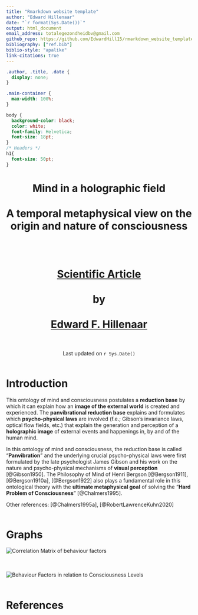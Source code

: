 ```yaml
---
title: "Rmarkdown website template"
author: "Edward Hillenaar"
date: "`r format(Sys.Date())`"
output: html_document
email_address: totalegezondheidbv@gmail.com
github_repo: https://github.com/EdwardHill15/rmarkdown_website_template
bibliography: ["ref.bib"]
biblio-style: "apalike"
link-citations: true
---
```


```css
.author, .title, .date {
  display: none;
}

.main-container {
  max-width: 100%;
}

body {
  background-color: black;
  color: white;
  font-family: Helvetica;
  font-size: 18pt;
}
/* Headers */
h1{
  font-size: 50pt;
}
```

<center>
<h1>Mind in a holographic field
<br>
<br>
A temporal metaphysical view on the origin and nature of consciousness
<br>
<br>
<br>

[Scientific Article](`r rmarkdown::metadata$github_repo`)
<br>
<br>
by
<br>
<br>
[Edward F. Hillenaar](mailto: `r rmarkdown::metadata$email_address`) 
<br>
<br></h1>
Last updated on `r Sys.Date()`
<br>
<br></center>

# **Introduction**

This ontology of mind and consciousness postulates a **reduction base** by which it can explain how an **image of the external world** is created and experienced. The **panvibrational reduction base** explains and formulates which **psycho-physical laws** are involved (f.e.; Gibson's invariance laws, optical flow fields, etc.) that explain the generation and perception of a **holographic image** of external events and happenings in, by and of the human mind. 

In this ontology of mind and consciousness, the reduction base is called "**Panvibration**" and the underlying crucial psycho-physical laws were first formulated by the late psychologist James Gibson and his work on the nature and psycho-physical mechanisms of **visual perception** [@Gibson1950]. The Philosophy of Mind of Henri Bergson [@Bergson1911], [@Bergson1910a], [@Bergson1922] also plays a fundamental role in this ontological theory with the **ultimate metaphysical goal** of solving the "**Hard Problem of Consciousness**" [@Chalmers1995]. 
 
Other references:  [@Chalmers1995a], [@RobertLawrenceKuhn2020]
<br>
<br>

# **Graphs**

![Correlation Matrix of behaviour factors](https://raw.githubusercontent.com/EdwardHill15/Data/main/graphs/cor_matrix_Beh_cons.png)
<br>
<br>
<br>

![Behaviour Factors in relation to Consciousness Levels](https://raw.githubusercontent.com/EdwardHill15/Data/main/graphs/plot_behaviour_consciousness.png)
<br>
<br>


# References


